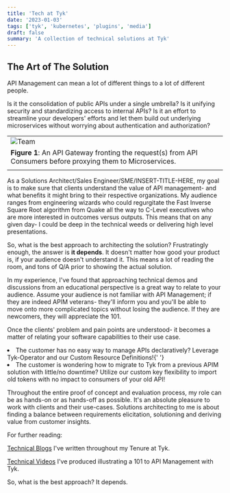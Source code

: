```yaml
---
title: 'Tech at Tyk'
date: '2023-01-03'
tags: ['tyk', 'kubernetes', 'plugins', 'media']
draft: false
summary: 'A collection of technical solutions at Tyk'
---
```


## The Art of The Solution

API Management can mean a lot of different things to a lot of different people.

Is it the consolidation of public APIs under a single umbrella? Is it unifying security and standardizing access to internal APIs? Is it an effort to streamline your developers' efforts and let them build out underlying microservices without worrying about authentication and authorization?

|                                                                                                                |
| -------------------------------------------------------------------------------------------------------------- |
| <Image alt="Team" src="/static/images/tech-at-tyk-blog/api_gateway.png" width={946} height={413} />            |
| **Figure 1**: An API Gateway fronting the request(s) from API Consumers before proxying them to Microservices. |
|                                                                                                                |

As a Solutions Architect/Sales Engineer/SME/INSERT-TITLE-HERE, my goal is to make sure that clients understand the value of API management- and what benefits it might bring to their respective organizations. My audience ranges from engineering wizards who could regurgitate the Fast Inverse Square Root algorithm from Quake all the way to C-Level executives who are more interested in outcomes versus outputs. This means that on any given day- I could be deep in the technical weeds or delivering high level presentations.

So, what is the best approach to architecting the solution? Frustratingly enough, the answer is **it depends**. It doesn't matter how good your product is, if your audience doesn't understand it. This means a lot of reading the room, and tons of Q/A prior to showing the actual solution.

In my experience, I've found that approaching technical demos and discussions from an educational perspective is a great way to relate to your audience. Assume your audience is not familiar with API Management; if they are indeed APIM veterans- they'll inform you and you'll be able to move onto more complicated topics without losing the audience. If they are newcomers, they will appreciate the 101.

Once the clients' problem and pain points are understood- it becomes a matter of relating your software capabilities to their use case.

<li>
  The customer has no easy way to manage APIs declaratively? Leverage Tyk-Operator and our Custom
  Resource Definitions!{' '}
</li>
<li>
  The customer is wondering how to migrate to Tyk from a previous APIM solution with little/no
  downtime? Utilize our custom key flexibility to import old tokens with no impact to consumers of
  your old API!
</li>

Throughout the entire proof of concept and evaluation process, my role can be as hands-on or as hands-off as possible. It's an absolute pleasure to work with clients and their use-cases. Solutions architecting to me is about finding a balance between requirements elicitation, solutioning and deriving value from customer insights.

For further reading:

[Technical Blogs](https://tyk.io/blog/author/jiatyk-io/) I've written throughout my Tenure at Tyk.

[Technical Videos](https://www.youtube.com/watch?v=48UzMOqVq4k&list=PLjCJtqjjSdAe9ZfkbbK_kuzUJD5_nMpIJ&index=1) I've produced illustrating a 101 to API Management with Tyk.

So, what is the best approach? It depends.

